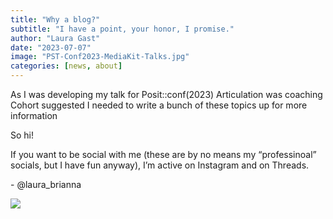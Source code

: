 ```yaml
---
title: "Why a blog?"
subtitle: "I have a point, your honor, I promise."
author: "Laura Gast"
date: "2023-07-07"
image: "PST-Conf2023-MediaKit-Talks.jpg"
categories: [news, about]
---
```


As I was developing my talk for Posit::conf(2023)
Articulation was coaching
Cohort suggested I needed to write a bunch of these topics up for more information

So hi!

If you want to be social with me (these are by no means my "professinoal" socials, but I
have fun anyway), I'm active on Instagram and on Threads.


<i class="fa-brands fa-instagram"></i> <i class="fa-brands fa-threads"></i> - @laura_brianna

![](PST-Conf2023-MediaKit-Talks.jpg)

